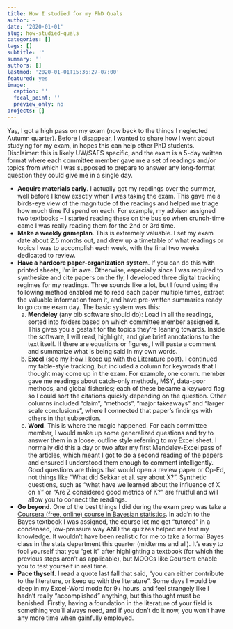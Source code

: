 ```yaml
---
title: How I studied for my PhD Quals
author: ~
date: '2020-01-01'
slug: how-studied-quals
categories: []
tags: []
subtitle: ''
summary: ''
authors: []
lastmod: '2020-01-01T15:36:27-07:00'
featured: yes
image:
  caption: ''
  focal_point: ''
  preview_only: no
projects: []
---
```

Yay, I got a high pass on my exam (now back to the things I neglected Autumn quarter). Before I disappear, I wanted to share how I went about studying for my exam, in hopes this can help other PhD students. Disclaimer: this is likely UW/SAFS specific, and the exam is a 5-day written format where each committee member gave me a set of readings and/or topics from which I was supposed to prepare to answer any long-format question they could give me in a single day.

+ **Acquire materials early**. I actually got my readings over the summer, well before I knew exactly when I was taking the exam. This gave me a birds-eye view of the magnitude of the readings and helped me triage how much time I'd spend on each. For example, my advisor assigned two textbooks -- I started reading these on the bus so when crunch-time came I was really reading them for the 2nd or 3rd time.
+ **Make a weekly gameplan**. This is extremely valuable. I set my exam date about 2.5 months out, and drew up a timetable of what readings or topics I was to accomplish each week, with the final two weeks dedicated to review.
+ **Have a hardcore paper-organization system**. If you can do this with printed sheets, I'm in awe. Otherwise, especially since I was required to synthesize and cite papers on the fly, I developed three digital tracking regimes for my readings. Three sounds like a lot, but I found using the following method enabled me to read each paper multiple times, extract the valuable information from it, and have pre-written summaries ready to go come exam day. The basic system was this:
    a. **Mendeley** (any bib software should do): Load in all the readings, sorted into folders based on which committee member assigned it. This gives you a gestalt for the topics they're leaning towards. Inside the software, I will read, highlight, and give brief annotations to the text itself. If there are equations or figures, I will paste a comment and summarize what is being said in my own words.
    b. **Excel** (see my <a href = "https://maiakapur.netlify.app/post/how-i-keep-up-with-the-literature/">How I keep up with the Literature</a> post). I continued my table-style tracking, but included a column for keywords that I thought may come up in the exam. For example, one comm. member gave me readings about catch-only methods, MSY, data-poor methods, and global fisheries; each of these became a keyword flag so I could sort the citations quickly depending on the question. Other columns included "claim", "methods", "major takeaways" and "larger scale conclusions", where I connected that paper's findings with others in that subsection.
    c. **Word**. This is where the magic happened. For each committee member, I would make up some generalized questions and try to answer them in a loose, outline style referring to my Excel sheet. I normally did this a day or two after my first Mendeley-Excel pass of the articles, which meant I got to do a second reading of the papers and ensured I understood them enough to comment intelligently. Good questions are things that would open a review paper or Op-Ed, not things like "What did Sekkar et al. say about X?". Synthetic questions, such as "what have we learned about the influence of X on Y" or "Are Z considered good metrics of K?" are fruitful and will allow you to connect the readings.
+ **Go beyond**. One of the best things I did during the exam prep was take a <a href = "https://www.coursera.org/learn/bayesian-statistics"> Coursera (free, online) course in Bayesian statistics</a>. In add'n to the Bayes textbook I was assigned, the course let me get "tutored" in a condensed, low-pressure way AND the quizzes helped me test my knowledge. It wouldn't have been realistic for me to take a formal Bayes class in the stats department this quarter (midterms and all). It's easy to fool yourself that you "get it" after highlighting a textbook (for which the previous steps aren't as applicable), but MOOCs like Coursera enable you to test yourself in real time.
+ **Pace thyself**. I read a quote last fall that said, "you can either contribute to the literature, or keep up with the literature". Some days I would be deep in my Excel-Word mode for 9+ hours, and feel strangely like I hadn't really "accomplished" anything, but this thought must be banished. Firstly, having a foundation in the literature of your field is something you'll always need, and if you don't do it now, you won't have any more time when gainfully employed.